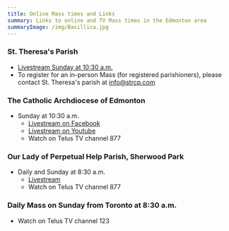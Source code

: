 ```yaml
---
title: Online Mass times and Links
summary: Links to online and TV Mass times in the Edmonton area
summaryImage: /img/Basillica.jpg
---
```


### St. Theresa's Parish

- [Livestream Sunday at 10:30 a.m.](https://www.youtube.com/channel/UCLOcoMAnBad-2buj_cDMZEQ)
- To register for an in-person Mass (for registered parishioners), please contact St. Theresa's parish at info@strcp.com

### The Catholic Archdiocese of Edmonton

- Sunday at 10:30 a.m.
  - [Livestream on Facebook](https://www.facebook.com/yegbasilica/live)
  - [Livestream on Youtube](https://www.youtube.com/channel/UC82hcTycgYSknf87reqGGKA/videos)
  - Watch on Telus TV channel 877

### Our Lady of Perpetual Help Parish, Sherwood Park

- Daily and Sunday at 8:30 a.m.
  - [Livestream](https://www.olph.ca/video/)
  - Watch on Telus TV channel 877

### Daily Mass on Sunday from Toronto at 8:30 a.m.

- Watch on Telus TV channel 123

